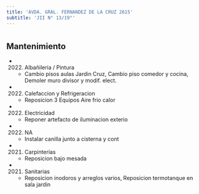 ```yaml
---
title: 'AVDA. GRAL. FERNANDEZ DE LA CRUZ 2615'
subtitle: 'JII N° 13/19°'
---
```


#


## Mantenimiento

*  (2022) Albañileria / Pintura 
    + Cambio pisos aulas Jardin Cruz, Cambio piso comedor y cocina, Demoler muro divisor y modif. elect.

*  (2022) Calefaccion y Refrigeracion 
    + Reposicion 3 Equipos Aire frio calor

*  (2022) Electricidad 
    + Reponer artefacto de iluminacion exterio

*  (2022) NA 
    + Instalar canilla junto a cisterna y cont

*  (2021) Carpinterías 
    + Reposicion bajo mesada

*  (2021) Sanitarias 
    + Reposicion inodoros y arreglos varios, Reposicion termotanque en sala jardin



